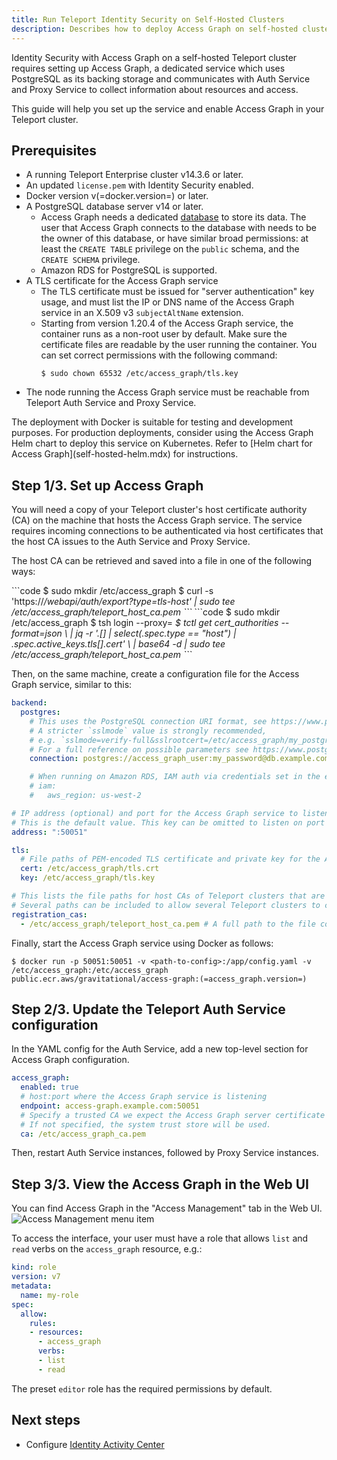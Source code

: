 ```yaml
---
title: Run Teleport Identity Security on Self-Hosted Clusters
description: Describes how to deploy Access Graph on self-hosted clusters.
---
```


Identity Security with Access Graph on a self-hosted Teleport cluster requires setting up 
Access Graph, a dedicated service which uses PostgreSQL as its backing storage and communicates 
with Auth Service and Proxy Service to collect information about resources and access.

This guide will help you set up the service and enable Access Graph in your Teleport cluster.

## Prerequisites

- A running Teleport Enterprise cluster v14.3.6 or later.
- An updated `license.pem` with Identity Security enabled.
- Docker version v(=docker.version=) or later.
- A PostgreSQL database server v14 or later.
  - Access Graph needs a dedicated [database](https://www.postgresql.org/docs/current/sql-createdatabase.html) to store its data.
    The user that Access Graph connects to the database with needs to be the owner of this database, or have similar broad permissions:
    at least the `CREATE TABLE` privilege on the `public` schema, and the `CREATE SCHEMA` privilege.
  - Amazon RDS for PostgreSQL is supported.
- A TLS certificate for the Access Graph service
  - The TLS certificate must be issued for "server authentication" key usage,
    and must list the IP or DNS name of the Access Graph service in an X.509 v3 `subjectAltName` extension.
  - Starting from version 1.20.4 of the Access Graph service, the container runs as a non-root user by default.
    Make sure the certificate files are readable by the user running the container. You can set correct permissions with the following command:
    ```code
    $ sudo chown 65532 /etc/access_graph/tls.key
    ```
- The node running the Access Graph service must be reachable from Teleport Auth Service and Proxy Service.

<Admonition type="warning">
    The deployment with Docker is suitable for testing and development purposes. For production deployments,
    consider using the Access Graph Helm chart to deploy this service on Kubernetes.
    Refer to [Helm chart for Access Graph](self-hosted-helm.mdx) for instructions.
</Admonition>

## Step 1/3. Set up Access Graph

You will need a copy of your Teleport cluster's host certificate authority (CA) on the machine that hosts the Access Graph service.
The service requires incoming connections to be authenticated via host certificates that the host CA issues to the Auth Service and Proxy Service.

The host CA can be retrieved and saved into a file in one of the following ways:

<Tabs>
<TabItem label="Via curl">
```code
$ sudo mkdir /etc/access_graph
$ curl -s 'https://<Var name="teleport.example.com" />/webapi/auth/export?type=tls-host' | sudo tee /etc/access_graph/teleport_host_ca.pem
```
</TabItem>

<TabItem label="Via tctl">
```code
$ sudo mkdir /etc/access_graph
$ tsh login --proxy=<Var name="teleport.example.com" />
$ tctl get cert_authorities --format=json \
    | jq -r '.[] | select(.spec.type == "host") | .spec.active_keys.tls[].cert' \
    | base64 -d | sudo tee /etc/access_graph/teleport_host_ca.pem
```
</TabItem>
</Tabs>

Then, on the same machine, create a configuration file for the Access Graph service, similar to this:

```yaml
backend:
  postgres:
    # This uses the PostgreSQL connection URI format, see https://www.postgresql.org/docs/current/libpq-connect.html#LIBPQ-CONNSTRING-URIS
    # A stricter `sslmode` value is strongly recommended,
    # e.g. `sslmode=verify-full&sslrootcert=/etc/access_graph/my_postgres_ca.crt`.
    # For a full reference on possible parameters see https://www.postgresql.org/docs/current/libpq-connect.html#LIBPQ-PARAMKEYWORDS
    connection: postgres://access_graph_user:my_password@db.example.com:5432/access_graph_db?sslmode=require

    # When running on Amazon RDS, IAM auth via credentials set in the environment can be used as follows:
    # iam:
    #   aws_region: us-west-2

# IP address (optional) and port for the Access Graph service to listen to.
# This is the default value. This key can be omitted to listen on port 50051 on all interfaces.
address: ":50051"

tls:
  # File paths of PEM-encoded TLS certificate and private key for the Access Graph server.
  cert: /etc/access_graph/tls.crt
  key: /etc/access_graph/tls.key

# This lists the file paths for host CAs of Teleport clusters that are allowed to register with this Access Graph service.
# Several paths can be included to allow several Teleport clusters to connect to the Access Graph service.
registration_cas:
  - /etc/access_graph/teleport_host_ca.pem # A full path to the file containing the Teleport cluster's host CA certificate.
```

Finally, start the Access Graph service using Docker as follows:

```console
$ docker run -p 50051:50051 -v <path-to-config>:/app/config.yaml -v /etc/access_graph:/etc/access_graph public.ecr.aws/gravitational/access-graph:(=access_graph.version=)
```

## Step 2/3. Update the Teleport Auth Service configuration

In the YAML config for the Auth Service, add a new top-level section for Access Graph configuration.

```yaml
access_graph:
  enabled: true
  # host:port where the Access Graph service is listening
  endpoint: access-graph.example.com:50051
  # Specify a trusted CA we expect the Access Graph server certificate to be signed by.
  # If not specified, the system trust store will be used.
  ca: /etc/access_graph_ca.pem
```

Then, restart Auth Service instances, followed by Proxy Service instances.

## Step 3/3. View the Access Graph in the Web UI

You can find Access Graph in the "Access Management" tab in the Web UI.
![Access Management menu item](../../../../img/access-graph/menu-item.png)

To access the interface, your user must have a role that allows `list` and `read` verbs on the `access_graph` resource, e.g.:

```yaml
kind: role
version: v7
metadata:
  name: my-role
spec:
  allow:
    rules:
    - resources:
      - access_graph
      verbs:
      - list
      - read
```

The preset `editor` role has the required permissions by default.

## Next steps

- Configure [Identity Activity Center](./identity-activity-center.mdx)